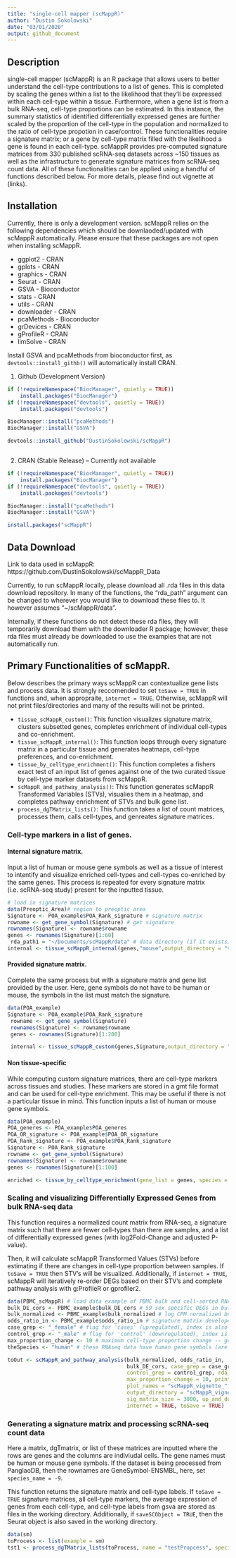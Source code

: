 ```yaml
---
title: "single-cell mapper (scMappR)"
author: "Dustin Sokolowski"
date: "03/01/2020"
output: github_document
---
```


## Description

single-cell mapper (scMappR) is an R package that allows users to better understand the cell-type contributions to a list of genes. This is completed by scaling the genes within a list to the likelihood that they'll be expressed within each cell-type within a tissue. Furthermore, when a gene list is from a bulk RNA-seq, cell-type proportions can be estimated. In this instance, the summary statistics of identified differentially expressed genes are further scaled by the proportion of the cell-type in the population and normalized to the ratio of cell-type propotion in case/control. These functionalities require a signature matrix; or a gene by cell-type matrix filled with the likelihood a gene is found in each cell-type. scMappR provides pre-computed signature matrices from 330 published scRNA-seq datasets across ~150 tissues as well as the infrastructure to generate signature matrices from scRNA-seq count data. All of these functionalities can be applied using a handful of functions described below. For more details, please find out vignette at (links).

## Installation

Currently, there is only  a development version. scMappR relies on the following dependencies which should be downlaoded/updated with scMappR automatically. Please ensure that these packages are not open when installing scMappR. \

  * ggplot2 - CRAN
  * gplots - CRAN
  * graphics - CRAN
  * Seurat - CRAN
  * GSVA - Bioconductor
  * stats - CRAN
  * utils - CRAN
  * downloader - CRAN
  * pcaMethods - Bioconductor
  * grDevices - CRAN
  * gProfileR - CRAN
  * limSolve - CRAN 
  
Install GSVA and pcaMethods from bioconductor first, as `devtools::install_githb()` will automatically install CRAN. \ 

1. Github (Development Version)


```r

if (!requireNamespace("BiocManager", quietly = TRUE))
    install.packages("BiocManager")
if (!requireNamespace("devtools", quietly = TRUE))
    install.packages("devtools")

BiocManager::install("pcaMethods")
BiocManager::install("GSVA")

devtools::install_github("DustinSokolowski/scMappR")



```


2. CRAN (Stable Release) -- Currently not available


```r

if (!requireNamespace("BiocManager", quietly = TRUE))
    install.packages("BiocManager")
if (!requireNamespace("devtools", quietly = TRUE))
    install.packages("devtools")

BiocManager::install("pcaMethods")
BiocManager::install("GSVA")

install.packages("scMappR")

```

## Data Download

Link to data used in scMappR: https://github.com/DustinSokolowski/scMappR_Data

Currently, to run scMappR locally, please download all .rda files in this data download repository. In many of the functions, the "rda_path" argument can be changed to wherever you would like to download these files to. It however assumes "~/scMappR/data".

Internally, if these functions do not detect these rda files, they will temporarily download them with the downloader R package; however, these rda files must already be downloaded to use the examples that are not automatically run.

## Primary Functionalities of scMappR.

Below describes the primary ways scMappR can contextualize gene lists and process data. It is strongly reccomended to set `toSave = TRUE` in functions and, when appropraite, `internet = TRUE`. Otherwise, scMappR will not print files/directories and many of the results will not be printed.

* `tissue_scMappR_custom()`: This function visualizes signature matrix, clusters subsetted genes, completes enrichment of individual cell-types and co-enrichment. 
* `tissue_scMappR_internal()`: This function loops through every signature matrix in a particular tissue and generates heatmaps, cell-type preferences, and co-enrichment.
* `tissue_by_celltype_enrichment()`: This function completes a fishers exact test of an input list of genes against one of the two curated tissue by cell-type marker datasets from scMappR.
* `scMappR_and_pathway_analysis()`: This function generates scMappR Transformed Variables (STVs), visualies them in a heatmap, and completes pathway enrichment of STVs and bulk gene list.
* `process_dgTMatrix_lists()`: This function takes a list of count matrices, processes them, calls cell-types, and genreates signature matrices.

### Cell-type markers in a list of genes.

#### Internal signature matrix.

Input a list of human or mouse gene symbols as well as a tissue of interest to intentify and visualize enriched cell-types and cell-types co-enriched by the same genes. This process is repeated for every signature matrix (i.e. scRNA-seq study) present for the inputted tissue.

```r

# load in signature matrices
data(Preoptic_Area)# region to preoptic area
Signature <- POA_example$POA_Rank_signature # signature matrix 
rowname <- get_gene_symbol(Signature) # get signature
rownames(Signature) <- rowname$rowname
genes <- rownames(Signature)[1:60]
 rda_path1 = "~/Documents/scMappR/data" # data directory (if it exists)
internal <- tissue_scMappR_internal(genes,"mouse",output_directory = "scMappR_Test", tissue = "hypothalamus",rda_path = rda_path1, toSave = T)

```

#### Provided signature matrix.

Complete the same process but with a signature matrix and gene list provided by the user. Here, gene symbols do not have to be human or mouse, the symbols in the list must match the signature.

```r

data(POA_example)
Signature <- POA_example$POA_Rank_signature
 rowname <- get_gene_symbol(Signature)
 rownames(Signature) <- rowname$rowname
 genes <- rownames(Signature)[1:200]

 internal <- tissue_scMappR_custom(genes,Signature,output_directory = "scMappR_Test_custom", toSave = TRUE)

```

#### Non tissue-specific

While computing custom signature matrices, there are cell-type markers across tissues and studies. These markers are stored in a gmt file format and can be used for cell-type enrichment. This may be useful if there is not a particular tissue in mind. This function inputs a list of human or mouse gene symbols.

```r


data(POA_example)
POA_generes <- POA_example$POA_generes
POA_OR_signature <- POA_example$POA_OR_signature
POA_Rank_signature <- POA_example$POA_Rank_signature
Signature <- POA_Rank_signature
rowname <- get_gene_symbol(Signature)
rownames(Signature) <- rowname$rowname
genes <- rownames(Signature)[1:100]

enriched <- tissue_by_celltype_enrichment(gene_list = genes, species = "mouse",p_thresh = 0.05, isect_size = 3)


```



### Scaling and visualizing Differentially Expressed Genes from bulk RNA-seq data 

This function requires a normalized count matrix from RNA-seq, a signature matrix such that there are fewer cell-types than there are samples, and a list of differentially expressed genes (with log2Fold-Change and adjusted P-value). \

Then, it will calculate scMappR Transformed Values (STVs) before estimating if there are changes in cell-type proportion between samples. If `toSave = TRUE` then STV's will be visualized. Additionally, if `internet = TRUE`, scMappR will iteratively re-order DEGs based on their STV's and complete pathway analysis with g:ProfileR or gprofiler2.

```r

data(PBMC_scMappR) # load data example of PBMC bulk and cell-sorted RNA-seq data
bulk_DE_cors <- PBMC_example$bulk_DE_cors # 59 sex specific DEGs in bulk PBMC (upregulated = female biased)
bulk_normalized <- PBMC_example$bulk_normalized # log CPM normalized bulk RNA-seq data
odds_ratio_in <- PBMC_example$odds_ratio_in # signature matrix developed from cell-sorted RNA-seq
case_grep <- "_female" # flag for 'cases' (upregulated), index is also acceptable
control_grep <- "_male" # flag for 'control' (downregulated), index is also acceptable
max_proportion_change <- 10 # maximum cell-type proportion change -- good for cell-types that are uncomon in population and small absolute changes may yield large relative changes
theSpecies <- "human" # these RNAseq data have human gene symbols (are also from human)

toOut <- scMappR_and_pathway_analysis(bulk_normalized, odds_ratio_in, 
                                      bulk_DE_cors, case_grep = case_grep,
                                      control_grep = control_grep, rda_path = "", 
                                      max_proportion_change = 10, print_plots = TRUE, 
                                      plot_names = "scMappR_vignette_", theSpecies = "human", 
                                      output_directory = "scMappR_vignette_",
                                      sig_matrix_size = 3000, up_and_downregulated = TRUE, 
                                      internet = TRUE, toSave = TRUE)

```

### Generating a signature matrix and processing scRNA-seq count data

Here a matrix, dgTmatrix, or list of these matrices are inputted where the rows are genes and the columns are indiviudal cells. The gene names must be human or mouse gene symbols. If the dataset is being processed from PanglaoDB, then the rownames are GeneSymbol-ENSMBL, here, set `species_name = -9`. \

This function returns the signature matrix and cell-type labels. If `toSave = TRUE` signature matrices, all cell-type markers, the average expression of genes from each cell-type, and cell-type labels from gsva are stored as files in the working directory. Additionally, if `saveSCObject = TRUE`, then the Seurat object is also saved in the working directory.

```r

data(sm)
toProcess <- list(example = sm)
tst1 <- process_dgTMatrix_lists(toProcess, name = "testPropcess", species_name = -9, naming_preference = "eye", rda_path = "~/scMappR/data", panglao_set = "TRUE", toSave = TRUE, saveSCObject = TRUE)


```

